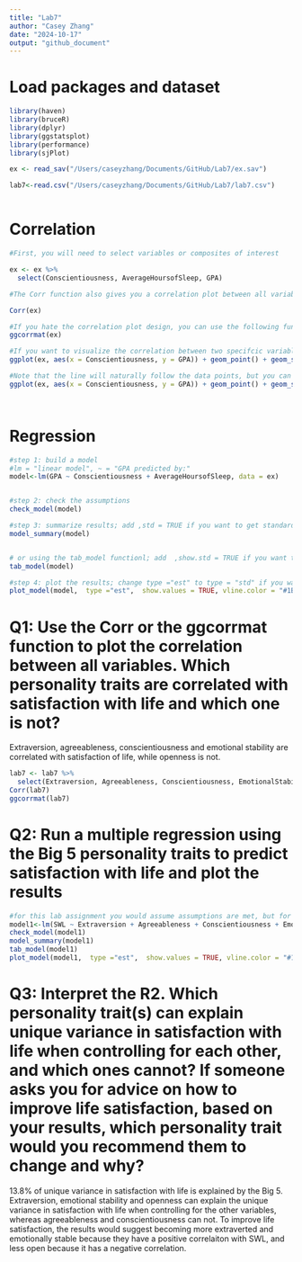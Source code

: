 ```yaml
---
title: "Lab7"
author: "Casey Zhang"
date: "2024-10-17"
output: "github_document"
---
```

# Load packages and dataset
```r
library(haven)
library(bruceR)
library(dplyr)
library(ggstatsplot)
library(performance)
library(sjPlot)

ex <- read_sav("/Users/caseyzhang/Documents/GitHub/Lab7/ex.sav")

lab7<-read.csv("/Users/caseyzhang/Documents/GitHub/Lab7/lab7.csv")



```

# Correlation
```r
#First, you will need to select variables or composites of interest

ex <- ex %>%
  select(Conscientiousness, AverageHoursofSleep, GPA)

#The Corr function also gives you a correlation plot between all variables, but it doesn't look pretty enough and not very customizable

Corr(ex)

#If you hate the correlation plot design, you can use the following function
ggcorrmat(ex)

#If you want to visualize the correlation between two specifcic variables, you can use the following code
ggplot(ex, aes(x = Conscientiousness, y = GPA)) + geom_point() + geom_smooth() + theme_bruce()

#Note that the line will naturally follow the data points, but you can specify to plot the fittest line by adding method = lm to the geom_smooth() function
ggplot(ex, aes(x = Conscientiousness, y = GPA)) + geom_point() + geom_smooth(method = lm) + theme_bruce()




```

# Regression
```r
#step 1: build a model
#lm = "linear model", ~ = "GPA predicted by:"
model<-lm(GPA ~ Conscientiousness + AverageHoursofSleep, data = ex)


#step 2: check the assumptions
check_model(model)

#step 3: summarize results; add ,std = TRUE if you want to get standardized coefficients
model_summary(model)


# or using the tab_model functionl; add  ,show.std = TRUE if you want to get standardized coefficients
tab_model(model)

#step 4: plot the results; change type ="est" to type = "std" if you want to plot the standardized coefficients
plot_model(model,  type ="est",  show.values = TRUE, vline.color = "#1B191999", line.size = 1.5, dot.size = 2.5, colors = "blue") + theme_bruce()

```



# Q1: Use the Corr or the ggcorrmat function to plot the correlation between all variables. Which personality traits are correlated with satisfaction with life and which one is not? 
Extraversion, agreeableness, conscientiousness and emotional stability are correlated with satisfaction of life, while openness is not. 
```r
lab7 <- lab7 %>%
  select(Extraversion, Agreeableness, Conscientiousness, EmotionalStability, Openness, SWL)
Corr(lab7)
ggcorrmat(lab7)

```

# Q2: Run a multiple regression using the Big 5 personality traits to predict satisfaction with life and plot the results
```r
#for this lab assignment you would assume assumptions are met, but for your own analysis, you will need to examine assumptions carefully
model1<-lm(SWL ~ Extraversion + Agreeableness + Conscientiousness + EmotionalStability + Openness, data = lab7)
check_model(model1)
model_summary(model1)
tab_model(model1)
plot_model(model1,  type ="est",  show.values = TRUE, vline.color = "#1B191999", line.size = 1.5, dot.size = 2.5, colors = "blue") + theme_bruce()

```

# Q3: Interpret the R2. Which personality trait(s) can explain unique variance in satisfaction with life when controlling for each other, and which ones cannot? If someone asks you for advice on how to improve life satisfaction, based on your results, which personality trait would you recommend them to change and why? 
13.8% of unique variance in satisfaction with life is explained by the Big 5. Extraversion, emotional stability and openness can explain the unique variance in satisfaction with life when controlling for the other variables, whereas agreeableness and conscientiousness can not. To improve life satisfaction, the results would suggest becoming more extraverted and emotionally stable because they have a positive correlaiton with SWL, and less open because it has a negative correlation.
